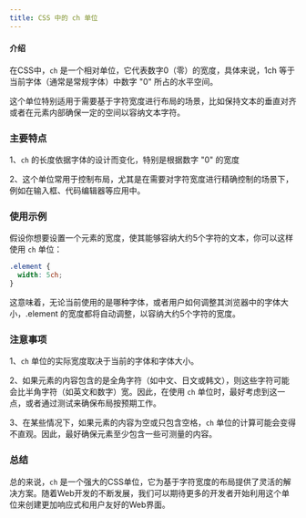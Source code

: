 ```yaml
---
title: CSS 中的 ch 单位
---
```


#### 介绍
在CSS中，`ch` 是一个相对单位，它代表数字0（零）的宽度，具体来说，1ch 等于当前字体（通常是常规字体）中数字 "0" 所占的水平空间。

这个单位特别适用于需要基于字符宽度进行布局的场景，比如保持文本的垂直对齐或者在元素内部确保一定的空间以容纳文本字符。


### 主要特点
1、`ch` 的长度依据字体的设计而变化，特别是根据数字 "0" 的宽度

2、这个单位常用于控制布局，尤其是在需要对字符宽度进行精确控制的场景下，例如在输入框、代码编辑器等应用中。

### 使用示例
假设你想要设置一个元素的宽度，使其能够容纳大约5个字符的文本，你可以这样使用 `ch` 单位：
```css
.element {
  width: 5ch;
}
```
这意味着，无论当前使用的是哪种字体，或者用户如何调整其浏览器中的字体大小，.element 的宽度都将自动调整，以容纳大约5个字符的宽度。

### 注意事项
1、`ch` 单位的实际宽度取决于当前的字体和字体大小。

2、如果元素的内容包含的是全角字符（如中文、日文或韩文），则这些字符可能会比半角字符（如英文和数字）宽。因此，在使用 `ch` 单位时，最好考虑到这一点，或者通过测试来确保布局按预期工作。

3、在某些情况下，如果元素的内容为空或只包含空格，`ch` 单位的计算可能会变得不直观。因此，最好确保元素至少包含一些可测量的内容。

### 总结
总的来说，`ch` 是一个强大的CSS单位，它为基于字符宽度的布局提供了灵活的解决方案。随着Web开发的不断发展，我们可以期待更多的开发者开始利用这个单位来创建更加响应式和用户友好的Web界面。